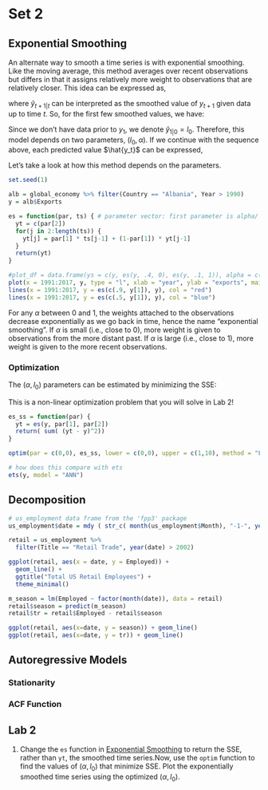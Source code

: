 # Set 2

## Exponential Smoothing

An alternate way to smooth a time series is with exponential smoothing. Like the moving average, this method averages over recent observations but differs in that it assigns relatively more weight to observations that are relatively closer. This idea can be expressed as,

\begin{align}
\hat{y}_{t+1 | t} = \alpha y_t + (1-\alpha) \hat{y}_{t | t-1},
\end{align}

where $\hat{y}_{t+1 | t}$ can be interpreted as the smoothed value of $y_{t+1}$ given data up to time $t$. So, for the first few smoothed values, we have:

\begin{align}
\hat{y}_{1|0} &= l_0 \\
\hat{y}_{2|1} &= \alpha y_1 + (1-\alpha) l_0 \\
\hat{y}_{3|2} &= \alpha y_2 + (1-\alpha) \hat{y}_{2|1} \\
&= \alpha y_2 + (1-\alpha) \alpha y_1 + (1-\alpha)^2 l_0
\end{align}

Since we don't have data prior to $y_1$, we denote $\hat{y}_{1 | 0} = l_0$. Therefore, this model depends on two parameters, $(l_0, \alpha)$. If we continue with the sequence above, each predicted value $\hat{y_t}$ can be expressed,

\begin{align}
\hat{y}_{t+1 | t} = (1-\alpha) ^ t l_0  + \sum_{j=0}^{t-1} \alpha (1-\alpha) ^ j y_{t-j}. \\
\end{align}

Let's take a look at how this method depends on the parameters.

```r
set.seed(1)

alb = global_economy %>% filter(Country == "Albania", Year > 1990) 
y = alb$Exports

es = function(par, ts) { # parameter vector: first parameter is alpha/ second is l0
  yt = c(par[2])
  for(j in 2:length(ts)) {
    yt[j] = par[1] * ts[j-1] + (1-par[1]) * yt[j-1]
  }
  return(yt)
}

#plot_df = data.frame(ys = c(y, es(y, .4, 0), es(y, .1, 1)), alpha = c(rep(0,n), rep(.4,n), rep(.1,n)))
plot(x = 1991:2017, y, type = "l", xlab = "year", ylab = "exports", main = "Albanian Exports (black); alpha = .9 (red); alpha = .5 (blue)")
lines(x = 1991:2017, y = es(c(.9, y[1]), y), col = "red")
lines(x = 1991:2017, y = es(c(.5, y[1]), y), col = "blue")
```

For any $\alpha$ between 0 and 1, the weights attached to the observations decrease exponentially as we go back in time, hence the name “exponential smoothing”. If $\alpha$ is small (i.e., close to 0), more weight is given to observations from the more distant past. If $\alpha$ is large (i.e., close to 1), more weight is given to the more recent observations.

### Optimization

The $(\alpha, l_0)$ parameters can be estimated by minimizing the SSE:

\begin{align}
\text{SSE} = \sum_{i=i}^T \bigg(y_t - \hat{y}_{t | t-1}   \bigg)^2.
\end{align}

This is a non-linear optimization problem that you will solve in Lab 2!

```r

es_ss = function(par) {
  yt = es(y, par[1], par[2])
  return( sum( (yt - y)^2))
}

optim(par = c(0,0), es_ss, lower = c(0,0), upper = c(1,10), method = "L-BFGS-B")$par

# how does this compare with ets
ets(y, model = "ANN")
```


## Decomposition



```r
# us_employment data frame from the 'fpp3' package
us_employment$date = mdy ( str_c( month(us_employment$Month), "-1-", year(us_employment$Month)) )

retail = us_employment %>% 
  filter(Title == "Retail Trade", year(date) > 2002)
```


```r
ggplot(retail, aes(x = date, y = Employed)) + 
  geom_line() + 
  ggtitle("Total US Retail Employees") + 
  theme_minimal()
```


```r
m_season = lm(Employed ~ factor(month(date)), data = retail)
retail$season = predict(m_season)
retail$tr = retail$Employed - retail$season

ggplot(retail, aes(x=date, y = season)) + geom_line()
ggplot(retail, aes(x=date, y = tr)) + geom_line()


```


## Autoregressive Models

### Stationarity

### ACF Function

## Lab 2

1. Change the <code>es</code> function in [Exponential Smoothing] to return the SSE, rather than <code>yt</code>, the smoothed time series.Now, use the <code>optim</code> function to find the values of $(\alpha, l_0)$ that minimize SSE. Plot the exponentially smoothed time series using the optimized $(\alpha, l_0)$.


